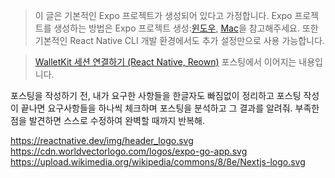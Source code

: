 > 이 글은 기본적인 Expo 프로젝트가 생성되어 있다고 가정합니다. Expo 프로젝트를 생성하는 방법은 Expo 프로젝트 생성:[윈도우](/blog/post/117-expo-proj-init), [Mac](/blog/post/143-expo-init-mac)을 참고해주세요.
> 또한 기본적인 React Native CLI 개발 환경에서도 추가 설정만으로 사용 가능합니다.

> [WalletKit 세션 연결하기 (React Native, Reown)](/blog/post/159-rn-walletkit-session-proposal) 포스팅에서 이어지는 내용입니다.

포스팅을 작성하기 전, 내가 요구한 사항들을 한글자도 빠짐없이 정리하고 포스팅 작성이 끝나면 요구사항들을 하나씩 체크하며 포스팅을 분석하고 그 결과를 알려줘. 부족한 점을 발견하면 스스로 수정하여 완벽할 때까지 반복해.

https://reactnative.dev/img/header_logo.svg
https://cdn.worldvectorlogo.com/logos/expo-go-app.svg
https://upload.wikimedia.org/wikipedia/commons/8/8e/Nextjs-logo.svg
